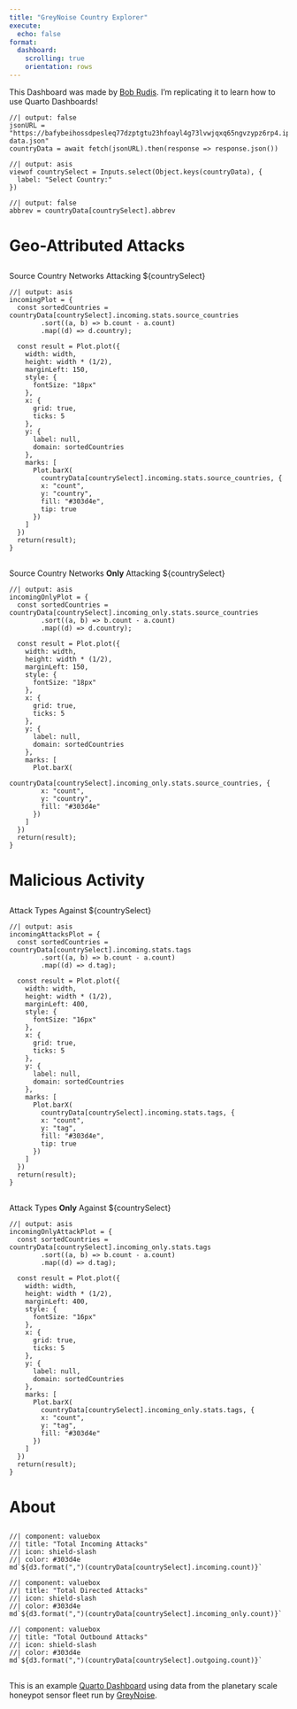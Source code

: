 ```yaml
---
title: "GreyNoise Country Explorer"
execute:
  echo: false
format:
  dashboard:
    scrolling: true
    orientation: rows
---
```


This Dashboard was made by [Bob Rudis](https://dailyfinds.hrbrmstr.dev/p/drop-362-2023-10-27-weekend-project). I'm replicating it to learn how to use Quarto Dashboards!

```ojs
//| output: false
jsonURL = "https://bafybeihossdpesleq77dzptgtu23hfoayl4g73lvwjqxq65ngvzypz6rp4.ipfs.w3s.link/ipfs/bafybeihossdpesleq77dzptgtu23hfoayl4g73lvwjqxq65ngvzypz6rp4/country-data.json"
countryData = await fetch(jsonURL).then(response => response.json())
```


```ojs
//| output: asis
viewof countrySelect = Inputs.select(Object.keys(countryData), {
  label: "Select Country:"
})
```

```ojs
//| output: false
abbrev = countryData[countrySelect].abbrev
```

# Geo-Attributed Attacks

##

:::{.card-header}
Source Country Networks Attacking ${countrySelect}
:::

```ojs
//| output: asis
incomingPlot = {
  const sortedCountries = countryData[countrySelect].incoming.stats.source_countries
        .sort((a, b) => b.count - a.count)
        .map((d) => d.country);

  const result = Plot.plot({
    width: width,
    height: width * (1/2),
    marginLeft: 150,
    style: {
      fontSize: "18px"
    },
    x: {
      grid: true,
      ticks: 5
    },
    y: {
      label: null,
      domain: sortedCountries
    },
    marks: [
      Plot.barX(
        countryData[countrySelect].incoming.stats.source_countries, {
        x: "count",
        y: "country",
        fill: "#303d4e",
        tip: true
      })
    ]
  })
  return(result);
}
```

##

:::{.card-header}
Source Country Networks **Only** Attacking ${countrySelect}
:::

```ojs
//| output: asis
incomingOnlyPlot = {
  const sortedCountries = countryData[countrySelect].incoming_only.stats.source_countries
        .sort((a, b) => b.count - a.count)
        .map((d) => d.country);

  const result = Plot.plot({
    width: width,
    height: width * (1/2),
    marginLeft: 150,
    style: {
      fontSize: "18px"
    },
    x: {
      grid: true,
      ticks: 5
    },
    y: {
      label: null,
      domain: sortedCountries
    },
    marks: [
      Plot.barX(
        countryData[countrySelect].incoming_only.stats.source_countries, {
        x: "count",
        y: "country",
        fill: "#303d4e"
      })
    ]
  })
  return(result);
}
```

# Malicious Activity

##

:::{.card-header}
Attack Types Against ${countrySelect}
:::

```ojs
//| output: asis
incomingAttacksPlot = {
  const sortedCountries = countryData[countrySelect].incoming.stats.tags
        .sort((a, b) => b.count - a.count)
        .map((d) => d.tag);

  const result = Plot.plot({
    width: width,
    height: width * (1/2),
    marginLeft: 400,
    style: {
      fontSize: "16px"
    },
    x: {
      grid: true,
      ticks: 5
    },
    y: {
      label: null,
      domain: sortedCountries
    },
    marks: [
      Plot.barX(
        countryData[countrySelect].incoming.stats.tags, {
        x: "count",
        y: "tag",
        fill: "#303d4e",
        tip: true
      })
    ]
  })
  return(result);
}
```

##

:::{.card-header}
Attack Types **Only** Against ${countrySelect}
:::

```ojs
//| output: asis
incomingOnlyAttackPlot = {
  const sortedCountries = countryData[countrySelect].incoming_only.stats.tags
        .sort((a, b) => b.count - a.count)
        .map((d) => d.tag);

  const result = Plot.plot({
    width: width,
    height: width * (1/2),
    marginLeft: 400,
    style: {
      fontSize: "16px"
    },
    x: {
      grid: true,
      ticks: 5
    },
    y: {
      label: null,
      domain: sortedCountries
    },
    marks: [
      Plot.barX(
        countryData[countrySelect].incoming_only.stats.tags, {
        x: "count",
        y: "tag",
        fill: "#303d4e"
      })
    ]
  })
  return(result);
}
```

# About

##

```ojs
//| component: valuebox
//| title: "Total Incoming Attacks"
//| icon: shield-slash
//| color: #303d4e
md`${d3.format(",")(countryData[countrySelect].incoming.count)}`
```

```ojs
//| component: valuebox
//| title: "Total Directed Attacks"
//| icon: shield-slash
//| color: #303d4e
md`${d3.format(",")(countryData[countrySelect].incoming_only.count)}`
```

```ojs
//| component: valuebox
//| title: "Total Outbound Attacks"
//| icon: shield-slash
//| color: #303d4e
md`${d3.format(",")(countryData[countrySelect].outgoing.count)}`
```

##

This is an example [Quarto Dashboard](https://quarto.org/docs/dashboards/) using data from the planetary scale honeypot sensor fleet run by [GreyNoise](https://viz.greynoise.io).
